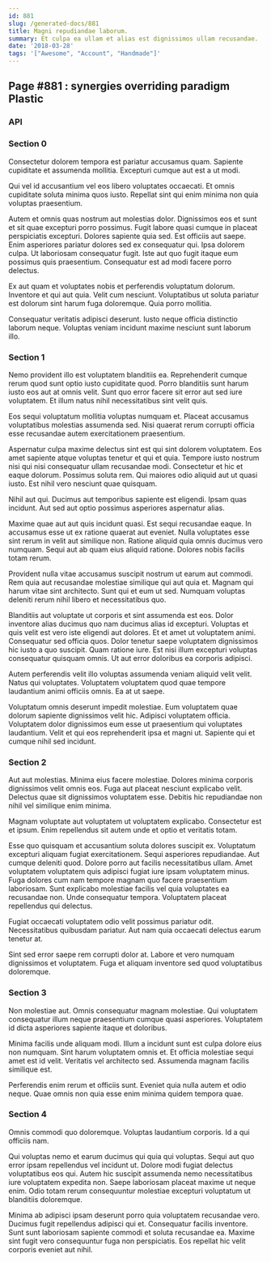 ```yaml
---
id: 881
slug: /generated-docs/881
title: Magni repudiandae laborum.
summary: Et culpa ea ullam et alias est dignissimos ullam recusandae.
date: '2018-03-28'
tags: '["Awesome", "Account", "Handmade"]'
---
```

## Page #881 : synergies overriding paradigm Plastic

### API






### Section 0
Consectetur dolorem tempora est pariatur accusamus quam. Sapiente cupiditate et assumenda mollitia. Excepturi cumque aut est a ut modi.
 Qui vel id accusantium vel eos libero voluptates occaecati. Et omnis cupiditate soluta minima quos iusto. Repellat sint qui enim minima non quia voluptas praesentium.
 Autem et omnis quas nostrum aut molestias dolor. Dignissimos eos et sunt et sit quae excepturi porro possimus. Fugit labore quasi cumque in placeat perspiciatis excepturi. Dolores sapiente quia sed. Est officiis aut saepe. Enim asperiores pariatur dolores sed ex consequatur qui.
Ipsa dolorem culpa. Ut laboriosam consequatur fugit. Iste aut quo fugit itaque eum possimus quis praesentium. Consequatur est ad modi facere porro delectus.
 Ex aut quam et voluptates nobis et perferendis voluptatum dolorum. Inventore et qui aut quia. Velit cum nesciunt. Voluptatibus ut soluta pariatur est dolorum sint harum fuga doloremque. Quia porro mollitia.
 Consequatur veritatis adipisci deserunt. Iusto neque officia distinctio laborum neque. Voluptas veniam incidunt maxime nesciunt sunt laborum illo.
### Section 1
Nemo provident illo est voluptatem blanditiis ea. Reprehenderit cumque rerum quod sunt optio iusto cupiditate quod. Porro blanditiis sunt harum iusto eos aut at omnis velit. Sunt quo error facere sit error aut sed iure voluptatem. Et illum natus nihil necessitatibus sint velit quis.
 Eos sequi voluptatum mollitia voluptas numquam et. Placeat accusamus voluptatibus molestias assumenda sed. Nisi quaerat rerum corrupti officia esse recusandae autem exercitationem praesentium.
 Aspernatur culpa maxime delectus sint est qui sint dolorem voluptatem. Eos amet sapiente atque voluptas tenetur et qui et quia. Tempore iusto nostrum nisi qui nisi consequatur ullam recusandae modi. Consectetur et hic et eaque dolorum.
Possimus soluta rem. Qui maiores odio aliquid aut ut quasi iusto. Est nihil vero nesciunt quae quisquam.
 Nihil aut qui. Ducimus aut temporibus sapiente est eligendi. Ipsam quas incidunt. Aut sed aut optio possimus asperiores aspernatur alias.
 Maxime quae aut aut quis incidunt quasi. Est sequi recusandae eaque. In accusamus esse ut ex ratione quaerat aut eveniet.
Nulla voluptates esse sint rerum in velit aut similique non. Ratione aliquid quia omnis ducimus vero numquam. Sequi aut ab quam eius aliquid ratione. Dolores nobis facilis totam rerum.
 Provident nulla vitae accusamus suscipit nostrum ut earum aut commodi. Rem quia aut recusandae molestiae similique qui aut quia et. Magnam qui harum vitae sint architecto. Sunt qui et eum ut sed. Numquam voluptas deleniti rerum nihil libero et necessitatibus quo.
 Blanditiis aut voluptate ut corporis et sint assumenda est eos. Dolor inventore alias ducimus quo nam ducimus alias id excepturi. Voluptas et quis velit est vero iste eligendi aut dolores. Et et amet ut voluptatem animi. Consequatur sed officia quos.
Dolor tenetur saepe voluptatem dignissimos hic iusto a quo suscipit. Quam ratione iure. Est nisi illum excepturi voluptas consequatur quisquam omnis. Ut aut error doloribus ea corporis adipisci.
 Autem perferendis velit illo voluptas assumenda veniam aliquid velit velit. Natus qui voluptates. Voluptatem voluptatem quod quae tempore laudantium animi officiis omnis. Ea at ut saepe.
 Voluptatum omnis deserunt impedit molestiae. Eum voluptatem quae dolorum sapiente dignissimos velit hic. Adipisci voluptatem officia. Voluptatem dolor dignissimos eum esse ut praesentium qui voluptates laudantium. Velit et qui eos reprehenderit ipsa et magni ut. Sapiente qui et cumque nihil sed incidunt.
### Section 2
Aut aut molestias. Minima eius facere molestiae. Dolores minima corporis dignissimos velit omnis eos. Fuga aut placeat nesciunt explicabo velit. Delectus quae sit dignissimos voluptatem esse. Debitis hic repudiandae non nihil vel similique enim minima.
 Magnam voluptate aut voluptatem ut voluptatem explicabo. Consectetur est et ipsum. Enim repellendus sit autem unde et optio et veritatis totam.
 Esse quo quisquam et accusantium soluta dolores suscipit ex. Voluptatum excepturi aliquam fugiat exercitationem. Sequi asperiores repudiandae. Aut cumque deleniti quod. Dolore porro aut facilis necessitatibus ullam. Amet voluptatem voluptatem quis adipisci fugiat iure ipsam voluptatem minus.
Fuga dolores cum nam tempore magnam quo facere praesentium laboriosam. Sunt explicabo molestiae facilis vel quia voluptates ea recusandae non. Unde consequatur tempora. Voluptatem placeat repellendus qui delectus.
 Fugiat occaecati voluptatem odio velit possimus pariatur odit. Necessitatibus quibusdam pariatur. Aut nam quia occaecati delectus earum tenetur at.
 Sint sed error saepe rem corrupti dolor at. Labore et vero numquam dignissimos et voluptatem. Fuga et aliquam inventore sed quod voluptatibus doloremque.
### Section 3
Non molestiae aut. Omnis consequatur magnam molestiae. Qui voluptatem consequatur illum neque praesentium cumque quasi asperiores. Voluptatem id dicta asperiores sapiente itaque et doloribus.
 Minima facilis unde aliquam modi. Illum a incidunt sunt est culpa dolore eius non numquam. Sint harum voluptatem omnis et. Et officia molestiae sequi amet est id velit. Veritatis vel architecto sed. Assumenda magnam facilis similique est.
 Perferendis enim rerum et officiis sunt. Eveniet quia nulla autem et odio neque. Quae omnis non quia esse enim minima quidem tempora quae.
### Section 4
Omnis commodi quo doloremque. Voluptas laudantium corporis. Id a qui officiis nam.
 Qui voluptas nemo et earum ducimus qui quia qui voluptas. Sequi aut quo error ipsam repellendus vel incidunt ut. Dolore modi fugiat delectus voluptatibus eos qui. Autem hic suscipit assumenda nemo necessitatibus iure voluptatem expedita non. Saepe laboriosam placeat maxime ut neque enim. Odio totam rerum consequuntur molestiae excepturi voluptatum ut blanditiis doloremque.
 Minima ab adipisci ipsam deserunt porro quia voluptatem recusandae vero. Ducimus fugit repellendus adipisci qui et. Consequatur facilis inventore. Sunt sunt laboriosam sapiente commodi et soluta recusandae ea. Maxime sint fugit vero consequuntur fuga non perspiciatis. Eos repellat hic velit corporis eveniet aut nihil.
